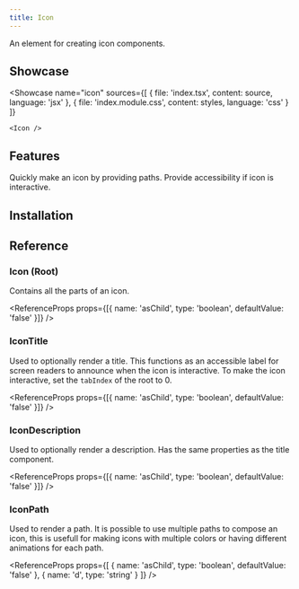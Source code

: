 ```yaml
---
title: Icon
---
```



An element for creating icon components.

## Showcase

<Showcase
	name="icon"
	sources={[
		{ file: 'index.tsx', content: source, language: 'jsx' },
		{ file: 'index.module.css', content: styles, language: 'css' }
	]}
>
	<Icon />
</Showcase>

## Features

<Features>
	<Feature>Quickly make an icon by providing paths.</Feature>
	<Feature>Provide accessibility if icon is interactive.</Feature>
</Features>

## Installation

<Installation name="icon" />

## Reference

### Icon (Root)

Contains all the parts of an icon.

<ReferenceProps
	props={[{ name: 'asChild', type: 'boolean', defaultValue: 'false' }]}
/>

### IconTitle

Used to optionally render a title. This functions as an accessible label for screen readers to announce when the icon is interactive. To make the icon interactive, set the `tabIndex` of the root to 0.

<ReferenceProps
	props={[{ name: 'asChild', type: 'boolean', defaultValue: 'false' }]}
/>

### IconDescription

Used to optionally render a description. Has the same properties as the title component.

<ReferenceProps
	props={[{ name: 'asChild', type: 'boolean', defaultValue: 'false' }]}
/>

### IconPath

Used to render a path. It is possible to use multiple paths to compose an icon, this is usefull for making icons with multiple colors or having different animations for each path.

<ReferenceProps
	props={[
		{ name: 'asChild', type: 'boolean', defaultValue: 'false' },
		{ name: 'd', type: 'string' }
	]}
/>
